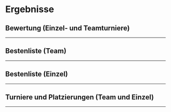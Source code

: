 # Ergebnisse

## Bewertung (Einzel- und Teamturniere)
<hr/>

<Rating/>

## Bestenliste (Team)
<hr/>

<TeamLeaderboard/>

## Bestenliste (Einzel)
<hr/>

<SingleLeaderboard/>

## Turniere und Platzierungen (Team und Einzel)
<hr/>

<TournamentTable/>

